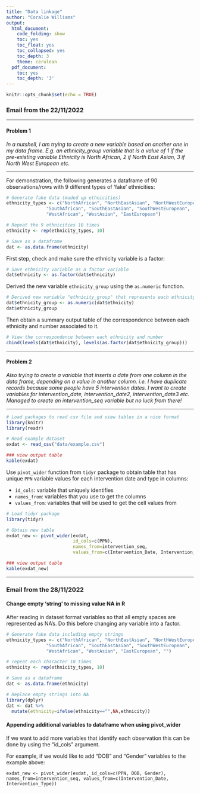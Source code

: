---
title: "Data linkage"
author: "Coralie Williams"
output:
  html_document:
    code_folding: show
    toc: yes
    toc_float: yes
    toc_collapsed: yes
    toc_depth: 3
    theme: cerulean
  pdf_document:
    toc: yes
    toc_depth: '3'
---

```{r setup, include=FALSE}
knitr::opts_chunk$set(echo = TRUE)
```

### Email from the 22/11/2022

------------------------------------------------------------------------

#### Problem 1

*In a nutshell, I am trying to create a new variable based on another one in my data frame. E.g. an ethnicity_group variable that is a value of 1 if the pre-existing variable Ethnicity is North African, 2 if North East Asian, 3 if North West European etc.*

------------------------------------------------------------------------

For demonstration, the following generates a dataframe of 90 observations/rows with 9 different types of 'fake' ethnicities:

```{r fakedata}
# Generate fake data (maded up ethnicities)
ethnicity_types <- c("NorthAfrican", "NorthEastAsian", "NorthWestEuropean",
               "SouthAfrican", "SouthEastAsian", "SouthWestEuropean",
               "WestAfrican", "WestAsian", "EastEuropean")

# Repeat the 9 ethnicities 10 times
ethnicity <- rep(ethnicity_types, 10)

# Save as a dataframe
dat <- as.data.frame(ethnicity)
```

First step, check and make sure the ethnicity variable is a factor:

```{r factor_var}
# Save ethnicity variable as a factor variable
dat$ethnicity <- as.factor(dat$ethnicity)
```

Derived the new variable `ethnicity_group` using the `as.numeric` function.

```{r ethn_group}
# Derived new variable "ethnicity_group" that represents each ethnicity group as a number
dat$ethnicity_group <- as.numeric(dat$ethnicity)
dat$ethnicity_group
```

Then obtain a summary output table of the correspondence between each ethnicity and number associated to it.

```{r}
# View the correspondence between each ethnicity and number
cbind(levels(dat$ethnicity), levels(as.factor(dat$ethnicity_group)))
```

------------------------------------------------------------------------

#### Problem 2

*Also trying to create a variable that inserts a date from one column in the data frame, depending on a value in another column. i.e. I have duplicate records because some people have 5 intervention dates. I want to create variables for intervention_date, intervention_date2, intervention_date3 etc. Managed to create an intervention_seq variable but no luck from there!*

------------------------------------------------------------------------

```{r, message=FALSE}
# Load packages to read csv file and view tables in a nice format
library(knitr)
library(readr)

# Read example dataset
exdat <- read_csv("data/example.csv")

### view output table
kable(exdat)
```

Use `pivot_wider` function from `tidyr` package to obtain table that has unique `PPN` variable values for each intervention date and type in columns:

-   `id_cols`: variable that uniquely identifies
-   `names_from`: variables that you use to get the columns
-   `values_from`: variables that will be used to get the cell values from

```{r, message=FALSE}
# Load tidyr package
library(tidyr)

# Obtain new table 
exdat_new <- pivot_wider(exdat, 
                         id_cols=c(PPN),
                         names_from=intervention_seq,
                         values_from=c(Intervention_Date, Intervention_Type))

### view output table
kable(exdat_new)
```

------------------------------------------------------------------------

### Email from the 28/11/2022

#### Change empty 'string' to missing value NA in R

After reading in dataset format variables so that all empty spaces are represented as NA's. Do this before changing any variable into a factor.

```{r, message=F}
# Generate fake data including empty strings
ethnicity_types <- c("NorthAfrican", "NorthEastAsian", "NorthWestEuropean",
               "SouthAfrican", "SouthEastAsian", "SouthWestEuropean",
               "WestAfrican", "WestAsian", "EastEuropean", "")

# repeat each character 10 times
ethnicity <- rep(ethnicity_types, 10)

# Save as a dataframe
dat <- as.data.frame(ethnicity)

# Replace empty strings into NA
library(dplyr)
dat <- dat %>% 
  mutate(ethnicity=ifelse(ethnicity=="",NA,ethnicity))

```

#### Appending additional variables to dataframe when using pivot_wider

If we want to add more variables that identify each observation this can be done by using the "id_cols" argument.

For example, if we would like to add "DOB" and "Gender" variables to the example above:

`exdat_new <- pivot_wider(exdat, id_cols=c(PPN, DOB, Gender), names_from=intervention_seq, values_from=c(Intervention_Date, Intervention_Type))`
